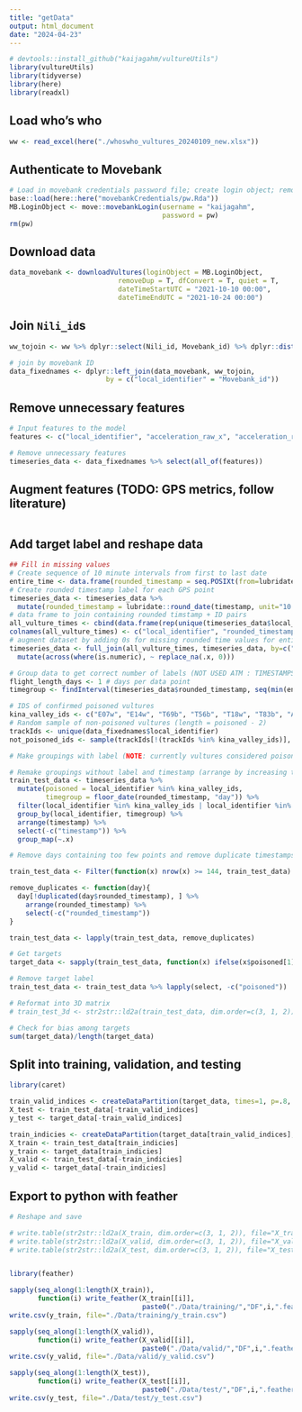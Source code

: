 ```yaml
---
title: "getData"
output: html_document
date: "2024-04-23"
---
```


```r
# devtools::install_github("kaijagahm/vultureUtils")
library(vultureUtils)
library(tidyverse)
library(here)
library(readxl)
```

## Load who's who

```r
ww <- read_excel(here("./whoswho_vultures_20240109_new.xlsx")) 
```

## Authenticate to Movebank

```r
# Load in movebank credentials password file; create login object; remove password file. 
base::load(here::here("movebankCredentials/pw.Rda"))
MB.LoginObject <- move::movebankLogin(username = "kaijagahm", 
                                      password = pw)
rm(pw)
```

## Download data

```r
data_movebank <- downloadVultures(loginObject = MB.LoginObject,
                           removeDup = T, dfConvert = T, quiet = T, 
                           dateTimeStartUTC = "2021-10-10 00:00",
                           dateTimeEndUTC = "2021-10-24 00:00")
```

## Join `Nili_id`s

```r
ww_tojoin <- ww %>% dplyr::select(Nili_id, Movebank_id) %>% dplyr::distinct() # pull out just the names columns, nothing else, and remove any duplicates

# join by movebank ID
data_fixednames <- dplyr::left_join(data_movebank, ww_tojoin, 
                        by = c("local_identifier" = "Movebank_id"))
```

## Remove unnecessary features

```r
# Input features to the model
features <- c("local_identifier", "acceleration_raw_x", "acceleration_raw_y", "acceleration_raw_z", "barometric_height", "external_temperature", "ground_speed", "heading", "height_above_msl", "location_lat", "location_long",  "timestamp")

# Remove unnecessary features
timeseries_data <- data_fixednames %>% select(all_of(features))

```

## Augment features (TODO: GPS metrics, follow literature)

```r

```

## Add target label and reshape data

```r

## Fill in missing values
# Create sequence of 10 minute intervals from first to last date
entire_time <- data.frame(rounded_timestamp = seq.POSIXt(from=lubridate::round_date(min(timeseries_data$timestamp), "10 minute"), to=lubridate::round_date(max(timeseries_data$timestamp), "10 minute"), "10 min"))
# Create rounded timestamp label for each GPS point
timeseries_data <- timeseries_data %>% 
  mutate(rounded_timestamp = lubridate::round_date(timestamp, unit="10 minute"))
# data frame to join containing rounded timstamp + ID pairs
all_vulture_times <- cbind(data.frame(rep(unique(timeseries_data$local_identifier), each = nrow(entire_time))),entire_time)
colnames(all_vulture_times) <- c("local_identifier", "rounded_timestamp")
# augment dataset by adding 0s for missing rounded time values for entire season
timeseries_data <- full_join(all_vulture_times, timeseries_data, by=c("local_identifier", "rounded_timestamp")) %>%
  mutate(across(where(is.numeric), ~ replace_na(.x, 0)))

# Group data to get correct number of labels (NOT USED ATM : TIMESTAMPS ARE FLOORED TO CURRENT DAY)
flight_length_days <- 1 # days per data point
timegroup <- findInterval(timeseries_data$rounded_timestamp, seq(min(entire_time$rounded_timestamp), max(entire_time$rounded_timestamp), by = paste(flight_length_days, "days"))) 

# IDS of confirmed poisoned vultures
kina_valley_ids <- c("E07w", "E14w", "T69b", "T56b", "T18w", "T83b", "A77w", "T66w")
# Random sample of non-poisoned vultures (length = poisoned - 2)
trackIds <- unique(data_fixednames$local_identifier)
not_poisoned_ids <- sample(trackIds[!(trackIds %in% kina_valley_ids)], length(kina_valley_ids) - 3)

# Make groupings with label (NOTE: currently vultures considered poisoned are considered poisoned for the entire flight path)

# Remake groupings without label and timestamp (arrange by increasing time)
train_test_data <- timeseries_data %>%
  mutate(poisoned = local_identifier %in% kina_valley_ids,
         timegroup = floor_date(rounded_timestamp, "day")) %>%
  filter(local_identifier %in% kina_valley_ids | local_identifier %in% not_poisoned_ids) %>%
  group_by(local_identifier, timegroup) %>% 
  arrange(timestamp) %>% 
  select(-c("timestamp")) %>%
  group_map(~.x)

# Remove days containing too few points and remove duplicate timestamps

train_test_data <- Filter(function(x) nrow(x) >= 144, train_test_data)

remove_duplicates <- function(day){
  day[!duplicated(day$rounded_timestamp), ] %>%
    arrange(rounded_timestamp) %>% 
    select(-c("rounded_timestamp"))
}

train_test_data <- lapply(train_test_data, remove_duplicates)

# Get targets
target_data <- sapply(train_test_data, function(x) ifelse(x$poisoned[1], 1, 0))

# Remove target label
train_test_data <- train_test_data %>% lapply(select, -c("poisoned"))

# Reformat into 3D matrix
# train_test_3d <- str2str::ld2a(train_test_data, dim.order=c(3, 1, 2))

# Check for bias among targets
sum(target_data)/length(target_data)

```

## Split into training, validation, and testing

```r
library(caret)

train_valid_indices <- createDataPartition(target_data, times=1, p=.8, list=F)
X_test <- train_test_data[-train_valid_indices]
y_test <- target_data[-train_valid_indices]

train_indicies <- createDataPartition(target_data[train_valid_indices], times=1, p=.9, list=F)
X_train <- train_test_data[train_indicies]
y_train <- target_data[train_indicies]
X_valid <- train_test_data[-train_indicies]
y_valid <- target_data[-train_indicies]
```

## Export to python with feather

```r

# Reshape and save

# write.table(str2str::ld2a(X_train, dim.order=c(3, 1, 2)), file="X_train.csv")
# write.table(str2str::ld2a(X_valid, dim.order=c(3, 1, 2)), file="X_valid.csv")
# write.table(str2str::ld2a(X_test, dim.order=c(3, 1, 2)), file="X_test.csv")


library(feather) 

sapply(seq_along(1:length(X_train)), 
       function(i) write_feather(X_train[[i]], 
                                 paste0("./Data/training/","DF",i,".feather")))
write.csv(y_train, file="./Data/training/y_train.csv")

sapply(seq_along(1:length(X_valid)), 
       function(i) write_feather(X_valid[[i]], 
                                 paste0("./Data/valid/","DF",i,".feather")))
write.csv(y_valid, file="./Data/valid/y_valid.csv")

sapply(seq_along(1:length(X_test)), 
       function(i) write_feather(X_test[[i]], 
                                 paste0("./Data/test/","DF",i,".feather")))
write.csv(y_test, file="./Data/test/y_test.csv")
```
